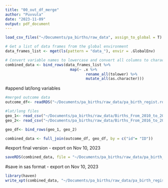 ```yaml
---
title: "00_out_df_merge"
author: "Puvvula"
date: "2023-11-09"
output: pdf_document
---
```


```r
load_csv_files("~/Documents/pa_births/raw_data", assign_to_global = T)
```

```r
# Get a list of data frames from the global environment
data_frames_list <- mget(ls(pattern = "data_"), envir = .GlobalEnv)

# Convert variable names to lowercase and convert all columns to characters before appending
combined_data <- bind_rows(data_frames_list %>%
                             map(~ .x %>%
                                    rename_all(tolower) %>%
                                    mutate_all(as.character)))
```

#append lat/long variables
```r
#merged outcome data
outcome_df<- readRDS("~/Documents/pa_births/raw_data/pa_birth_regist.rds")

#lat/long files
geo_1<- read_csv("~/Documents/pa_births/raw_data/Births_From_2010_to_2015_Geocode.csv") |> mutate_all(as.character)
geo_2<- read_csv("~/Documents/pa_births/raw_data/Births_From_2016_to_2020_Geocode.csv") |> mutate_all(as.character)

geo_df<- bind_rows(geo_1, geo_2)

combined_data <- full_join(outcome_df, geo_df, by = c("id"= "ID"))
```

#export final version - export on Nov 10, 2023
```r
saveRDS(combined_data, file = "~/Documents/pa_births/raw_data/pa_birth_regist.rds")
```

#save in sas format - export on Nov 10, 2023
```r
library(haven)
write_xpt(combined_data, "~/Documents/pa_births/raw_data/pa_birth_regist.sas7bdat")
```


